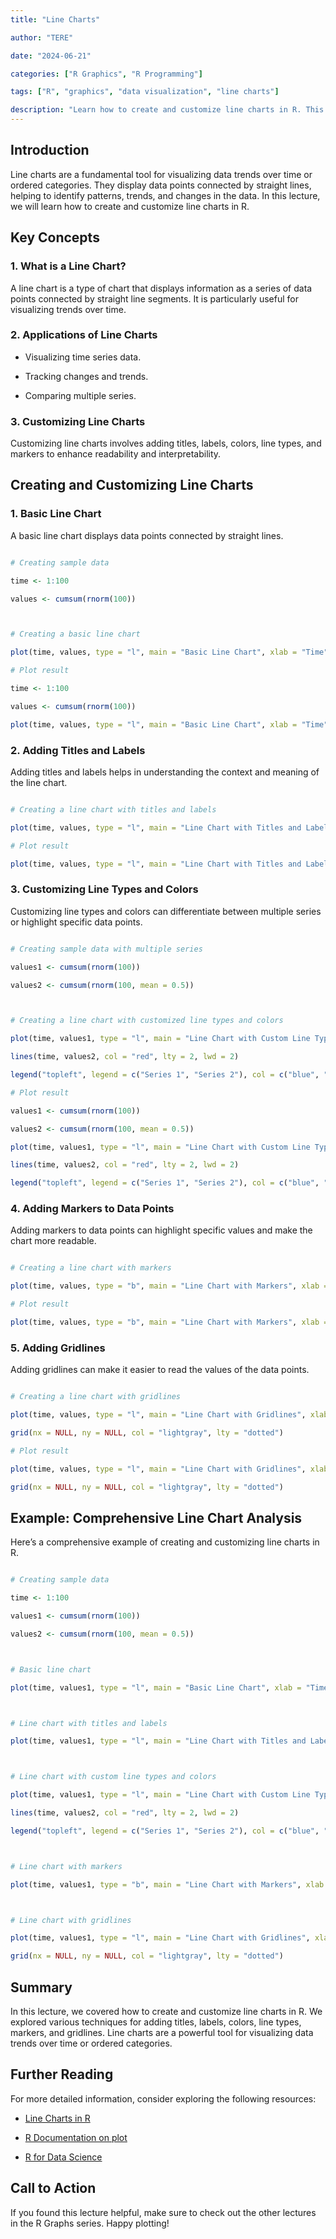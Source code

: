 ```yaml
---
title: "Line Charts"

author: "TERE"

date: "2024-06-21"

categories: ["R Graphics", "R Programming"]

tags: ["R", "graphics", "data visualization", "line charts"]

description: "Learn how to create and customize line charts in R. This lecture covers essential techniques for visualizing data trends over time using line charts in R."
---
```




## Introduction



Line charts are a fundamental tool for visualizing data trends over time or ordered categories. They display data points connected by straight lines, helping to identify patterns, trends, and changes in the data. In this lecture, we will learn how to create and customize line charts in R.



## Key Concepts



### 1. What is a Line Chart?



A line chart is a type of chart that displays information as a series of data points connected by straight line segments. It is particularly useful for visualizing trends over time.



### 2. Applications of Line Charts



- Visualizing time series data.

- Tracking changes and trends.

- Comparing multiple series.



### 3. Customizing Line Charts



Customizing line charts involves adding titles, labels, colors, line types, and markers to enhance readability and interpretability.



## Creating and Customizing Line Charts



### 1. Basic Line Chart



A basic line chart displays data points connected by straight lines.



```r

# Creating sample data

time <- 1:100

values <- cumsum(rnorm(100))



# Creating a basic line chart

plot(time, values, type = "l", main = "Basic Line Chart", xlab = "Time", ylab = "Values", col = "blue")

```



```r

# Plot result

time <- 1:100

values <- cumsum(rnorm(100))

plot(time, values, type = "l", main = "Basic Line Chart", xlab = "Time", ylab = "Values", col = "blue")

```



### 2. Adding Titles and Labels



Adding titles and labels helps in understanding the context and meaning of the line chart.



```r

# Creating a line chart with titles and labels

plot(time, values, type = "l", main = "Line Chart with Titles and Labels", xlab = "Time", ylab = "Values", col = "blue")

```



```r

# Plot result

plot(time, values, type = "l", main = "Line Chart with Titles and Labels", xlab = "Time", ylab = "Values", col = "blue")

```



### 3. Customizing Line Types and Colors



Customizing line types and colors can differentiate between multiple series or highlight specific data points.



```r

# Creating sample data with multiple series

values1 <- cumsum(rnorm(100))

values2 <- cumsum(rnorm(100, mean = 0.5))



# Creating a line chart with customized line types and colors

plot(time, values1, type = "l", main = "Line Chart with Custom Line Types and Colors", xlab = "Time", ylab = "Values", col = "blue", lty = 1, lwd = 2)

lines(time, values2, col = "red", lty = 2, lwd = 2)

legend("topleft", legend = c("Series 1", "Series 2"), col = c("blue", "red"), lty = c(1, 2), lwd = 2)

```



```r

# Plot result

values1 <- cumsum(rnorm(100))

values2 <- cumsum(rnorm(100, mean = 0.5))

plot(time, values1, type = "l", main = "Line Chart with Custom Line Types and Colors", xlab = "Time", ylab = "Values", col = "blue", lty = 1, lwd = 2)

lines(time, values2, col = "red", lty = 2, lwd = 2)

legend("topleft", legend = c("Series 1", "Series 2"), col = c("blue", "red"), lty = c(1, 2), lwd = 2)

```



### 4. Adding Markers to Data Points



Adding markers to data points can highlight specific values and make the chart more readable.



```r

# Creating a line chart with markers

plot(time, values, type = "b", main = "Line Chart with Markers", xlab = "Time", ylab = "Values", col = "blue", pch = 19)

```



```r

# Plot result

plot(time, values, type = "b", main = "Line Chart with Markers", xlab = "Time", ylab = "Values", col = "blue", pch = 19)

```



### 5. Adding Gridlines



Adding gridlines can make it easier to read the values of the data points.



```r

# Creating a line chart with gridlines

plot(time, values, type = "l", main = "Line Chart with Gridlines", xlab = "Time", ylab = "Values", col = "blue")

grid(nx = NULL, ny = NULL, col = "lightgray", lty = "dotted")

```



```r

# Plot result

plot(time, values, type = "l", main = "Line Chart with Gridlines", xlab = "Time", ylab = "Values", col = "blue")

grid(nx = NULL, ny = NULL, col = "lightgray", lty = "dotted")

```



## Example: Comprehensive Line Chart Analysis



Here's a comprehensive example of creating and customizing line charts in R.



```r

# Creating sample data

time <- 1:100

values1 <- cumsum(rnorm(100))

values2 <- cumsum(rnorm(100, mean = 0.5))



# Basic line chart

plot(time, values1, type = "l", main = "Basic Line Chart", xlab = "Time", ylab = "Values", col = "blue")



# Line chart with titles and labels

plot(time, values1, type = "l", main = "Line Chart with Titles and Labels", xlab = "Time", ylab = "Values", col = "blue")



# Line chart with custom line types and colors

plot(time, values1, type = "l", main = "Line Chart with Custom Line Types and Colors", xlab = "Time", ylab = "Values", col = "blue", lty = 1, lwd = 2)

lines(time, values2, col = "red", lty = 2, lwd = 2)

legend("topleft", legend = c("Series 1", "Series 2"), col = c("blue", "red"), lty = c(1, 2), lwd = 2)



# Line chart with markers

plot(time, values1, type = "b", main = "Line Chart with Markers", xlab = "Time", ylab = "Values", col = "blue", pch = 19)



# Line chart with gridlines

plot(time, values1, type = "l", main = "Line Chart with Gridlines", xlab = "Time", ylab = "Values", col = "blue")

grid(nx = NULL, ny = NULL, col = "lightgray", lty = "dotted")

```



## Summary



In this lecture, we covered how to create and customize line charts in R. We explored various techniques for adding titles, labels, colors, line types, markers, and gridlines. Line charts are a powerful tool for visualizing data trends over time or ordered categories.



## Further Reading



For more detailed information, consider exploring the following resources:



- [Line Charts in R](https://www.datamentor.io/r-programming/line-chart/)

- [R Documentation on plot](https://www.rdocumentation.org/packages/graphics/versions/3.6.2/topics/plot)

- [R for Data Science](https://r4ds.had.co.nz/data-visualization.html)



## Call to Action



If you found this lecture helpful, make sure to check out the other lectures in the R Graphs series. Happy plotting!